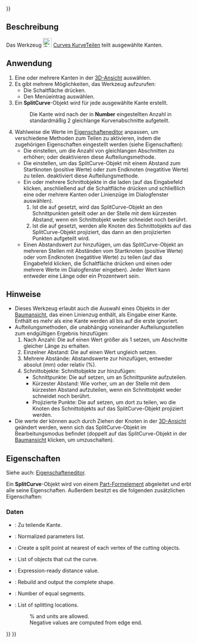 <languages/>
{{UnfinishedDocu{{#translation:}}}}

{{Docnav/de
|[[Curves_JoinCurve/de|KurveVerbinden]]
|[[Curves_Discretize/de|Punktefolge]]
|[[Curves_Workbench/de|Curves]]
|IconL=Curves_JoinCurve.svg
|IconR=Curves_Discretize.svg
|IconC=Curves_workbench_icon.svg
}}

{{GuiCommand/de
|Name=Curves SplitCurve
|Name/de=Curves KurveTeilen
|MenuLocation=Curves → Split curve
|Workbenches=[[Curves_Workbench/de|Curves]]
}}

<span id="Description"></span>
==Beschreibung==

Das Werkzeug [[Image:Curves_SplitCurve.svg|24px]] [[Curves_SplitCurve/de|Curves KurveTeilen]] teilt ausgewählte Kanten.

<span id="Usage"></span>
==Anwendung==

# Eine oder mehrere Kanten in der [[3D_view/de|3D-Ansicht]] auswählen.
# Es gibt mehrere Möglichkeiten, das Werkzeug aufzurufen:
#* Die Schaltfläche {{Button|[[Image:Curves_SplitCurve.svg|16px]] [[Curves_SplitCurve/de|Kurve teilen]]}} drücken.
#* Den Menüeintrag {{MenuCommand|Kurven → [[Image:Curves_SplitCurve.svg|16px]] Kurve teilen}} auswählen.
# Ein '''SplitCurve'''-Objekt wird für jede ausgewählte Kante erstellt.
#: Die Kante wird nach der in '''Number''' eingestellten Anzahl in standardmäßig 2 gleichlange Kurvenabschnitte aufgeteilt.
# Wahlweise die Werte im [[Property_editor/de|Eigenschafteneditor]] anpassen, um verschiedene Methoden zum Teilen zu aktivieren, indem die zugehörigen Eigenschaften eingestellt werden (siehe Eigenschaften):
#* Die {{PropertyData/de|Number}} einstellen, um die Anzahl von gleichlangen Abschnitten zu erhöhen; {{Value|0}} oder {{Value|1}} deaktivieren diese Aufteilungsmethode.
#* Die {{PropertyData/de|Distance}} einstellen, um das SplitCurve-Objekt mit einem Abstand zum Startknoten (positive Werte) oder zum Endknoten (negatitive Werte) zu teilen. {{Value|0.0 mm}} deaktiviert diese Aufteilungsmethode.
#* Ein oder mehrere Schnittobjekte in die {{PropertyData/de|Cutting Objects}} laden (auf das Eingabefeld klicken, anschließend auf die Schaltfläche {{Button|...}} drücken und schließlich eine oder mehrere Kanten oder Linienzüge im Dialogfenster auswählen).
#*# Ist die {{PropertyData/de|Cut At Vertexes}} auf {{False}} gesetzt, wird das SplitCurve-Objekt an den Schnittpunkten geteilt oder an der Stelle mit dem kürzesten Abstand, wenn ein Schnittobjekt weder schneidet noch berührt.
#*# Ist die {{PropertyData/de|Cut At Vertexes}} auf {{True}} gesetzt, werden alle Knoten des Schnittobjekts auf das SplitCurve-Objekt projiziert, das dann an den projizierten Punkten aufgeteilt wird.
#* Einen Abstandswert zur {{PropertyData/de|Values}} hinzufügen, um das SplitCurve-Objekt an mehreren Stellen mit Abständen vom Startknoten (positive Werte) oder vom Endknoten (negatitive Werte) zu teilen (auf das Eingabefeld klicken, die Schaltfläche {{Button|...}} drücken und einen oder mehrere Werte im Dialogfenster eingeben). Jeder Wert kann entweder eine Länge oder ein Prozentwert sein.

<span id="Notes"></span>
==Hinweise==

* Dieses Werkzeug erlaubt auch die Auswahl eines Objekts in der [[Tree_view/de|Baumansicht]], das einen Linienzug enthält, als Eingabe einer Kante. Enthält es mehr als eine Kante werden all bis auf die erste ignoriert.
* Aufteilungsmethoden, die unabhängig voneinander Aufteilungsstellen zum endgültigen Ergebnis hinzufügen:
*# Nach Anzahl: Die {{PropertyData/de|Number}} auf einen Wert größer als 1 setzen, um Abschnitte gleicher Länge zu erhalten.
*# Einzelner Abstand: Die {{PropertyData/de|Distance}} auf einen Wert ungleich {{Value|0.0 mm}} setzen.
*# Mehrere Abstände: Abstandswerte zur {{PropertyData/de|Values}} hinzufügen, entweder absolut (mm) oder relativ (%).
*# Schnittobjekte: Schnittobjekte zur {{PropertyData/de|Cutting Objects}} hinzufügen:
*#* Schnittpunkte: Die {{PropertyData/de|Cut At Vertexes}} auf {{False}} setzen, um an Schnittpunkte aufzuteilen.
*#* Kürzester Abstand: Wie vorher, um an der Stelle mit dem kürzesten Abstand aufzuteilen, wenn ein Schnittobjekt weder schneidet noch berührt.
*#* Projizierte Punkte: Die {{PropertyData/de|Cut At Vertexes}} auf {{True}} setzen, um dort zu teilen, wo die Knoten des Schnittobjekts auf das SplitCurve-Objekt projiziert werden.
* Die werte der {{PropertyData/de|Values}} können auch durch Ziehen der Knoten in der [[3D_view/de|3D-Ansicht]] geändert werden, wenn sich das SplitCurve-Objekt im Bearbeitungsmodus befindet (doppelt auf das SplitCurve-Objekt in der [[Tree_view/de|Baumansicht]] klicken, um umzuschalten).

<span id="Properties"></span>
==Eigenschaften==

Siehe auch: [[Property_editor/de|Eigenschafteneditor]].

Ein '''SplitCurve'''-Objekt wird von einem [[Part_Feature/de|Part-Formelement]] abgeleitet und erbt alle seine Eigenschaften. Außerdem besitzt es die folgenden zusätzlichen Eigenschaften:

<span id="Data"></span>
===Daten===

{{TitleProperty|Base}}

* {{PropertyData/de|Source|LinkSub}}: Zu teilende Kante.

{{TitleProperty|Output}}

<div lang="en" dir="ltr" class="mw-content-ltr">
* {{PropertyData|Normalized Parameters|FloatList|Hidden}}: Normalized parameters list.
</div>

{{TitleProperty|Split}}

<div lang="en" dir="ltr" class="mw-content-ltr">
* {{PropertyData|Cut At Vertexes|Bool}}: Create a split point at nearest of each vertex of the cutting objects.
* {{PropertyData|Cutting Objects|LinkList}}: List of objects that cut the curve.
* {{PropertyData|Distance|Distance}}: Expression-ready distance value.
* {{PropertyData|Keep Solid|Bool}}: Rebuild and output the complete shape.
* {{PropertyData|Number|Integer}}: Number of equal segments.
* {{PropertyData|Values|StringList}}: List of splitting locations.
*: % and units are allowed.
*: Negative values are computed from edge end.
</div>


{{Docnav/de
|[[Curves_JoinCurve/de|KurveVerbinden]]
|[[Curves_Discretize/de|Punktefolge]]
|[[Curves_Workbench/de|Curves]]
|IconL=Curves_JoinCurve.svg
|IconR=Curves_Discretize.svg
|IconC=Curves_workbench_icon.svg
}}

{{Curves Tools navi{{#translation:}}}}
{{Userdocnavi{{#translation:}}}}